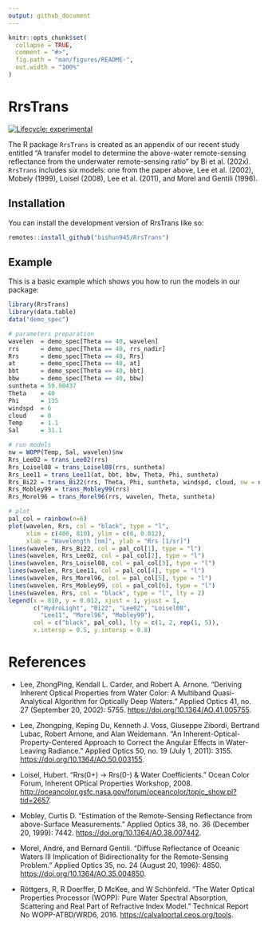 ```yaml
---
output: github_document
---
```


<!-- README.md is generated from README.Rmd. Please edit that file -->

```r
knitr::opts_chunk$set(
  collapse = TRUE,
  comment = "#>",
  fig.path = "man/figures/README-",
  out.width = "100%"
)
```

# RrsTrans

<!-- badges: start -->

[![Lifecycle: experimental](https://img.shields.io/badge/lifecycle-experimental-orange.svg)](https://lifecycle.r-lib.org/articles/stages.html#experimental)
<!-- badges: end -->

The R package `RrsTrans` is created as an appendix of our recent study entitled "A transfer model to determine the above-water remote-sensing reflectance from the underwater remote-sensing ratio" by Bi et al. (202x). `RrsTrans` includes six models: one from the paper above, Lee et al. (2002), Mobely (1999), Loisel (2008), Lee et al. (2011), and Morel and Gentili (1996).

## Installation

You can install the development version of RrsTrans like so:

``` r
remotes::install_github("bishun945/RrsTrans")
```

## Example

This is a basic example which shows you how to run the models in our package:

```r
library(RrsTrans)
library(data.table)
data("demo_spec")

# parameters preparation
wavelen  = demo_spec[Theta == 40, wavelen]
rrs      = demo_spec[Theta == 40, rrs_nadir]
Rrs      = demo_spec[Theta == 40, Rrs]
at       = demo_spec[Theta == 40, at]
bbt      = demo_spec[Theta == 40, bbt]
bbw      = demo_spec[Theta == 40, bbw]
suntheta = 59.90437
Theta    = 40
Phi      = 135
windspd  = 6
cloud    = 0
Temp     = 1.1
Sal      = 31.1

# run models
nw = WOPP(Temp, Sal, wavelen)$nw
Rrs_Lee02 = trans_Lee02(rrs)
Rrs_Loisel08 = trans_Loisel08(rrs, suntheta)
Rrs_Lee11 = trans_Lee11(at, bbt, bbw, Theta, Phi, suntheta)
Rrs_Bi22 = trans_Bi22(rrs, Theta, Phi, suntheta, windspd, cloud, nw = nw)
Rrs_Mobley99 = trans_Mobley99(rrs)
Rrs_Morel96 = trans_Morel96(rrs, wavelen, Theta, suntheta)

# plot
pal_col = rainbow(n=6)
plot(wavelen, Rrs, col = "black", type = "l",
     xlim = c(400, 810), ylim = c(0, 0.012),
     xlab = "Wavelength [nm]", ylab = "Rrs [1/sr]")
lines(wavelen, Rrs_Bi22, col = pal_col[1], type = "l")
lines(wavelen, Rrs_Lee02, col = pal_col[2], type = "l")
lines(wavelen, Rrs_Loisel08, col = pal_col[3], type = "l")
lines(wavelen, Rrs_Lee11, col = pal_col[4], type = "l")
lines(wavelen, Rrs_Morel96, col = pal_col[5], type = "l")
lines(wavelen, Rrs_Mobley99, col = pal_col[6], type = "l")
lines(wavelen, Rrs, col = "black", type = "l", lty = 2)
legend(x = 810, y = 0.012, xjust = 1, yjust = 1,
       c("HydroLight", "Bi22", "Lee02", "Loisel08",
         "Lee11", "Morel96", "Mobley99"),
       col = c("black", pal_col), lty = c(1, 2, rep(1, 5)),
       x.intersp = 0.5, y.intersp = 0.8)
```

# References

-   Lee, ZhongPing, Kendall L. Carder, and Robert A. Arnone. “Deriving Inherent Optical Properties from Water Color: A Multiband Quasi-Analytical Algorithm for Optically Deep Waters.” Applied Optics 41, no. 27 (September 20, 2002): 5755. <https://doi.org/10.1364/AO.41.005755>.

-   Lee, Zhongping, Keping Du, Kenneth J. Voss, Giuseppe Zibordi, Bertrand Lubac, Robert Arnone, and Alan Weidemann. “An Inherent-Optical-Property-Centered Approach to Correct the Angular Effects in Water-Leaving Radiance.” Applied Optics 50, no. 19 (July 1, 2011): 3155. <https://doi.org/10.1364/AO.50.003155>.

-   Loisel, Hubert. “Rrs(0+) -\> Rrs(0-) & Water Coefficients.” Ocean Color Forum, Inherent OPtical Properties Workshop, 2008. <http://oceancolor.gsfc.nasa.gov/forum/oceancolor/topic_show.pl?tid=2657>.

-   Mobley, Curtis D. “Estimation of the Remote-Sensing Reflectance from above-Surface Measurements.” Applied Optics 38, no. 36 (December 20, 1999): 7442. <https://doi.org/10.1364/AO.38.007442>.

-   Morel, André, and Bernard Gentili. “Diffuse Reflectance of Oceanic Waters III Implication of Bidirectionality for the Remote-Sensing Problem.” Applied Optics 35, no. 24 (August 20, 1996): 4850. <https://doi.org/10.1364/AO.35.004850>.

-   Röttgers, R, R Doerffer, D McKee, and W Schönfeld. “The Water Optical Properties Processor (WOPP): Pure Water Spectral Absorption, Scattering and Real Part of Refractive Index Model.” Technical Report No WOPP-ATBD/WRD6, 2016. <https://calvalportal.ceos.org/tools>.

